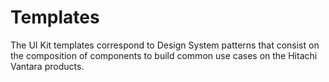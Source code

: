 

<Meta title="Templates/Overview" />

# Templates

The UI Kit templates correspond to Design System patterns that consist on the composition of components to build common use cases on the Hitachi Vantara products.

<Unstyled>
  <TemplateItems />
</Unstyled>

